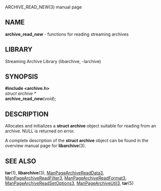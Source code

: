 ARCHIVE_READ_NEW(3) manual page 
== NAME == 
'''archive_read_new''' 
- functions for reading streaming archives 
== LIBRARY == 
Streaming Archive Library (libarchive, -larchive) 
== SYNOPSIS == 
'''<nowiki>#include <archive.h></nowiki>''' 
<br> 
''struct archive *'' 
<br> 
'''archive_read_new'''(''void''); 
== DESCRIPTION == 
Allocates and initializes a 
'''struct archive''' 
object suitable for reading from an archive. 
NULL 
is returned on error. 

A complete description of the 
'''struct archive''' 
object can be found in the overview manual page for 
'''libarchive'''(3). 
== SEE ALSO == 
'''tar'''(1), 
'''libarchive'''(3), 
[[ManPageArchiveReadData3]], 
[[ManPageArchiveReadFilter3]], 
[[ManPageArchiveReadFormat3]], 
[[ManPageArchiveReadSetOptions3]], 
[[ManPageArchiveUtil3]], 
'''tar'''(5) 
